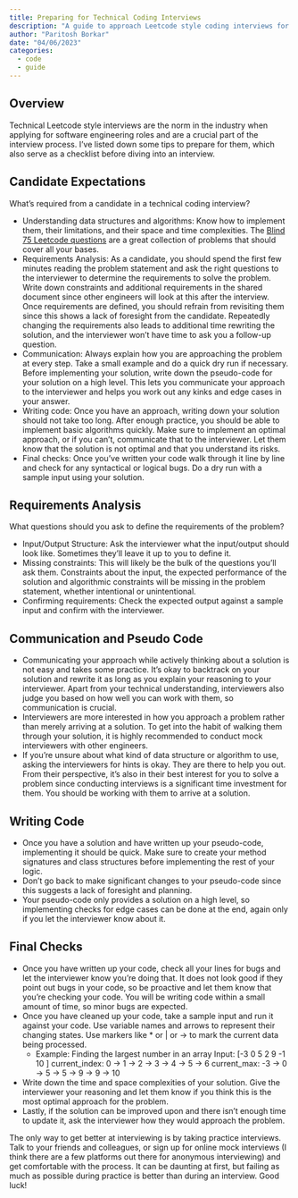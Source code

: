 ```yaml
---
title: Preparing for Technical Coding Interviews
description: "A guide to approach Leetcode style coding interviews for software engineers"
author: "Paritosh Borkar"
date: "04/06/2023"
categories:
  - code
  - guide
---
```


## Overview {#overview}

Technical Leetcode style interviews are the norm in the industry when applying for software engineering roles and are a crucial part of the interview process. I’ve listed down some tips to prepare for them, which also serve as a checklist before diving into an interview.

## Candidate Expectations {#expectations}

What’s required from a candidate in a technical coding interview?

- Understanding data structures and algorithms: Know how to implement them, their limitations, and their space and time complexities. The [Blind 75 Leetcode questions](https://leetcode.com/discuss/general-discussion/460599/blind-75-leetcode-questions) are a great collection of problems that should cover all your bases.
- Requirements Analysis: As a candidate, you should spend the first few minutes reading the problem statement and ask the right questions to the interviewer to determine the requirements to solve the problem. Write down constraints and additional requirements in the shared document since other engineers will look at this after the interview. Once requirements are defined, you should refrain from revisiting them since this shows a lack of foresight from the candidate. Repeatedly changing the requirements also leads to additional time rewriting the solution, and the interviewer won’t have time to ask you a follow-up question.
- Communication: Always explain how you are approaching the problem at every step. Take a small example and do a quick dry run if necessary. Before implementing your solution, write down the pseudo-code for your solution on a high level. This lets you communicate your approach to the interviewer and helps you work out any kinks and edge cases in your answer.
- Writing code: Once you have an approach, writing down your solution should not take too long. After enough practice, you should be able to implement basic algorithms quickly. Make sure to implement an optimal approach, or if you can’t, communicate that to the interviewer. Let them know that the solution is not optimal and that you understand its risks.
- Final checks: Once you’ve written your code walk through it line by line and check for any syntactical or logical bugs. Do a dry run with a sample input using your solution.

## Requirements Analysis {#requirements-analysis}

What questions should you ask to define the requirements of the problem?

- Input/Output Structure: Ask the interviewer what the input/output should look like. Sometimes they’ll leave it up to you to define it.
- Missing constraints: This will likely be the bulk of the questions you’ll ask them. Constraints about the input, the expected performance of the solution and algorithmic constraints will be missing in the problem statement, whether intentional or unintentional.
- Confirming requirements: Check the expected output against a sample input and confirm with the interviewer.

## Communication and Pseudo Code {#communication-and-pseudo-code}

- Communicating your approach while actively thinking about a solution is not easy and takes some practice. It’s okay to backtrack on your solution and rewrite it as long as you explain your reasoning to your interviewer. Apart from your technical understanding, interviewers also judge you based on how well you can work with them, so communication is crucial.
- Interviewers are more interested in how you approach a problem rather than merely arriving at a solution. To get into the habit of walking them through your solution, it is highly recommended to conduct mock interviewers with other engineers.
- If you’re unsure about what kind of data structure or algorithm to use, asking the interviewers for hints is okay. They are there to help you out. From their perspective, it’s also in their best interest for you to solve a problem since conducting interviews is a significant time investment for them. You should be working with them to arrive at a solution.

## Writing Code {#writing-code}

- Once you have a solution and have written up your pseudo-code, implementing it should be quick. Make sure to create your method signatures and class structures before implementing the rest of your logic.
- Don’t go back to make significant changes to your pseudo-code since this suggests a lack of foresight and planning.
- Your pseudo-code only provides a solution on a high level, so implementing checks for edge cases can be done at the end, again only if you let the interviewer know about it.

## Final Checks {#final-checks}

- Once you have written up your code, check all your lines for bugs and let the interviewer know you’re doing that. It does not look good if they point out bugs in your code, so be proactive and let them know that you’re checking your code. You will be writing code within a small amount of time, so minor bugs are expected.
- Once you have cleaned up your code, take a sample input and run it against your code. Use variable names and arrows to represent their changing states. Use markers like * or | or → to mark the current data being processed.
    - Example: Finding the largest number in an array
    Input: [-3 0 5 2 9 -1 10 ] 
    current_index: 0 → 1 → 2 → 3 → 4 → 5 → 6
    current_max: -3 → 0 → 5 → 5 → 9 → 9 → 10
- Write down the time and space complexities of your solution. Give the interviewer your reasoning and let them know if you think this is the most optimal approach for the problem.
- Lastly, if the solution can be improved upon and there isn't enough time to update it, ask the interviewer how they would approach the problem.

The only way to get better at interviewing is by taking practice interviews. Talk to your friends and colleagues, or sign up for online mock interviews (I think there are a few platforms out there for anonymous interviewing) and get comfortable with the process. It can be daunting at first, but failing as much as possible during practice is better than during an interview. Good luck!